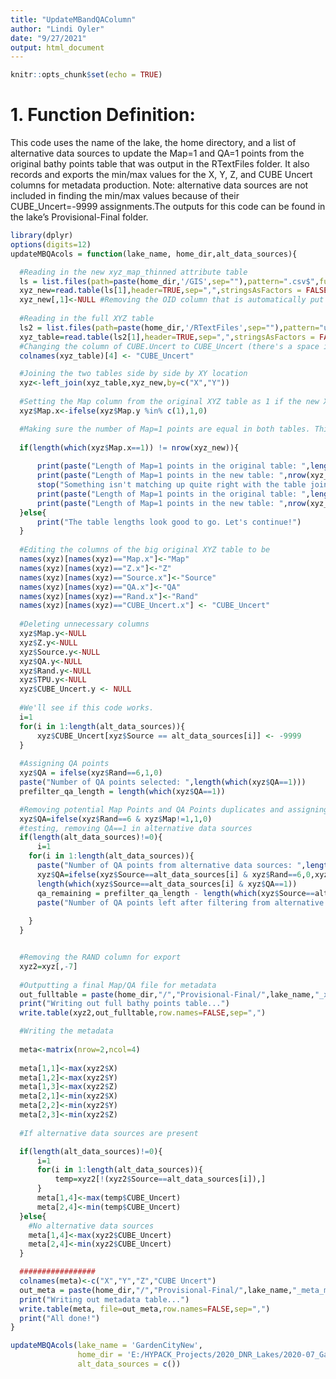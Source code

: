 ```yaml
---
title: "UpdateMBandQAColumn"
author: "Lindi Oyler"
date: "9/27/2021"
output: html_document
---
```


```r
knitr::opts_chunk$set(echo = TRUE)
```

# 1. Function Definition:
This code uses the name of the lake, the home directory, and a list of alternative data sources to update the Map=1 and QA=1 points from the original bathy points table that was output in the RTextFiles folder. It also records and exports the min/max values for the X, Y, Z, and CUBE Uncert columns for metadata production. Note: alternative data sources are not included in finding the min/max values because of their CUBE_Uncert=-9999 assignments.The outputs for this code can be found in the lake's Provisional-Final folder.

```r
library(dplyr)
options(digits=12)
updateMBQAcols = function(lake_name, home_dir,alt_data_sources){

  #Reading in the new xyz_map_thinned attribute table
  ls = list.files(path=paste(home_dir,'/GIS',sep=""),pattern=".csv$",full.names = TRUE)
  xyz_new=read.table(ls[1],header=TRUE,sep=",",stringsAsFactors = FALSE)
  xyz_new[,1]<-NULL #Removing the OID column that is automatically put in the table by Arc upon export
  
  #Reading in the full XYZ table
  ls2 = list.files(path=paste(home_dir,'/RTextFiles',sep=""),pattern="uncert_source.csv$",full.names = TRUE)
  xyz_table=read.table(ls2[1],header=TRUE,sep=",",stringsAsFactors = FALSE)
  #Changing the column of CUBE.Uncert to CUBE_Uncert (there's a space in the original column name that gets translated as a . Dumb, I know.)
  colnames(xyz_table)[4] <- "CUBE_Uncert"

  #Joining the two tables side by side by XY location
  xyz<-left_join(xyz_table,xyz_new,by=c("X","Y"))
  
  #Setting the Map column from the original XYZ table as 1 if the new XYZ table Map column is 1
  xyz$Map.x<-ifelse(xyz$Map.y %in% c(1),1,0)

  #Making sure the number of Map=1 points are equal in both tables. This should be equal to the entire length of the new XYZ table.
  
  if(length(which(xyz$Map.x==1)) != nrow(xyz_new)){
      
      print(paste("Length of Map=1 points in the original table: ",length(which(xyz$Map.x==1)),sep=""))
      print(paste("Length of Map=1 points in the new table: ",nrow(xyz_new),sep=""))
      stop("Something isn't matching up quite right with the table joining. Check this out with manual inspection.")
      print(paste("Length of Map=1 points in the original table: ",length(which(xyz$Map.x==1)),sep=""))
      print(paste("Length of Map=1 points in the new table: ",nrow(xyz_new),sep=""))
  }else{
      print("The table lengths look good to go. Let's continue!")
  }
  
  #Editing the columns of the big original XYZ table to be
  names(xyz)[names(xyz)=="Map.x"]<-"Map"
  names(xyz)[names(xyz)=="Z.x"]<-"Z"
  names(xyz)[names(xyz)=="Source.x"]<-"Source"
  names(xyz)[names(xyz)=="QA.x"]<-"QA"
  names(xyz)[names(xyz)=="Rand.x"]<-"Rand"
  names(xyz)[names(xyz)=="CUBE_Uncert.x"] <- "CUBE_Uncert"
  
  #Deleting unnecessary columns
  xyz$Map.y<-NULL
  xyz$Z.y<-NULL
  xyz$Source.y<-NULL
  xyz$QA.y<-NULL
  xyz$Rand.y<-NULL
  xyz$TPU.y<-NULL
  xyz$CUBE_Uncert.y <- NULL
  
  #We'll see if this code works.
  i=1
  for(i in 1:length(alt_data_sources)){
      xyz$CUBE_Uncert[xyz$Source == alt_data_sources[i]] <- -9999
  }
  
  #Assigning QA points
  xyz$QA = ifelse(xyz$Rand==6,1,0)
  paste("Number of QA points selected: ",length(which(xyz$QA==1)))
  prefilter_qa_length = length(which(xyz$QA==1))

  #Removing potential Map Points and QA Points duplicates and assigning QA points based on random number
  xyz$QA=ifelse(xyz$Rand==6 & xyz$Map!=1,1,0)
  #testing, removing QA==1 in alternative data sources
  if(length(alt_data_sources)!=0){
      i=1
    for(i in 1:length(alt_data_sources)){
      paste("Number of QA points from alternative data sources: ",length(which(xyz$Source==alt_data_sources[i] & xyz$QA==1)))
      xyz$QA=ifelse(xyz$Source==alt_data_sources[i] & xyz$Rand==6,0,xyz$QA)
      length(which(xyz$Source==alt_data_sources[i] & xyz$QA==1))
      qa_remaining = prefilter_qa_length - length(which(xyz$Source==alt_data_sources[i] & xyz$QA==1))
      paste("Number of QA points left after filtering from alternative data sources: ",qa_remaining)
    
    }
  }


  #Removing the RAND column for export
  xyz2=xyz[,-7]
  
  #Outputting a final Map/QA file for metadata
  out_fulltable = paste(home_dir,"/","Provisional-Final/",lake_name,"_xyz_fulltable.csv",sep="")
  print("Writing out full bathy points table...")
  write.table(xyz2,out_fulltable,row.names=FALSE,sep=",")

  #Writing the metadata
    
  meta<-matrix(nrow=2,ncol=4)
  
  meta[1,1]<-max(xyz2$X)
  meta[1,2]<-max(xyz2$Y)
  meta[1,3]<-max(xyz2$Z)
  meta[2,1]<-min(xyz2$X)
  meta[2,2]<-min(xyz2$Y)
  meta[2,3]<-min(xyz2$Z)
  
  #If alternative data sources are present

  if(length(alt_data_sources)!=0){
      i=1
      for(i in 1:length(alt_data_sources)){
          temp=xyz2[!(xyz2$Source==alt_data_sources[i]),]
      }
      meta[1,4]<-max(temp$CUBE_Uncert)
      meta[2,4]<-min(temp$CUBE_Uncert)
  }else{
    #No alternative data sources
    meta[1,4]<-max(xyz2$CUBE_Uncert)
    meta[2,4]<-min(xyz2$CUBE_Uncert)
  }

  #################
  colnames(meta)<-c("X","Y","Z","CUBE Uncert")
  out_meta = paste(home_dir,"/","Provisional-Final/",lake_name,"_meta_minmax.csv",sep="")
  print("Writing out metadata table...")
  write.table(meta, file=out_meta,row.names=FALSE,sep=",")
  print("All done!")
}
```


```r
updateMBQAcols(lake_name = 'GardenCityNew',
               home_dir = 'E:/HYPACK_Projects/2020_DNR_Lakes/2020-07_GardenCityNew',
               alt_data_sources = c())

```

